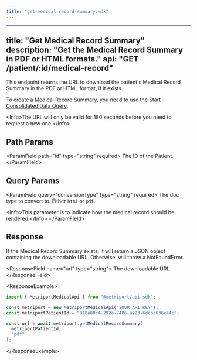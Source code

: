 ```yaml
---
title: "get-medical-record-summary.mdx"
---
```


---
title: "Get Medical Record Summary"
description: "Get the Medical Record Summary in PDF or HTML formats."
api: "GET /patient/:id/medical-record"
---

This endpoint returns the URL to download the patient's Medical Record Summary in the PDF or HTML format, if it exists.

To create a Medical Record Summary, you need to use the [Start Consolidated Data Query](/medical-api/api-reference/fhir/consolidated-data-query-post).

&lt;Info&gt;The URL will only be valid for 180 seconds before you need to request a new one.&lt;/Info&gt;

## Path Params

&lt;ParamField path="id" type="string" required&gt;
  The ID of the Patient.
&lt;/ParamField&gt;

## Query Params

&lt;ParamField query="conversionType" type="string" required&gt;
  The doc type to convert to. Either `html` or `pdf`.

  &lt;Info&gt;This parameter is to indicate how the medical record should be rendered.&lt;/Info&gt;
&lt;/ParamField&gt;

## Response

If the Medical Record Summary exists, it will return a JSON object containing the downloadable URL. Otherwise, will throw a NotFoundError.

&lt;ResponseField name="url" type="string"&gt;
  The downloadable URL.
&lt;/ResponseField&gt;

&lt;ResponseExample&gt;

```javascript Metriport SDK
import { MetriportMedicalApi } from "@metriport/api-sdk";

const metriport = new MetriportMedicalApi("YOUR_API_KEY");
const metriportPatientId = "018a80c4-292a-7486-a223-6dcbc636c44c";

const url = await metriport.getMedicalRecordSummary(
  metriportPatientId, 
  "pdf"
);
```

&lt;/ResponseExample&gt;
